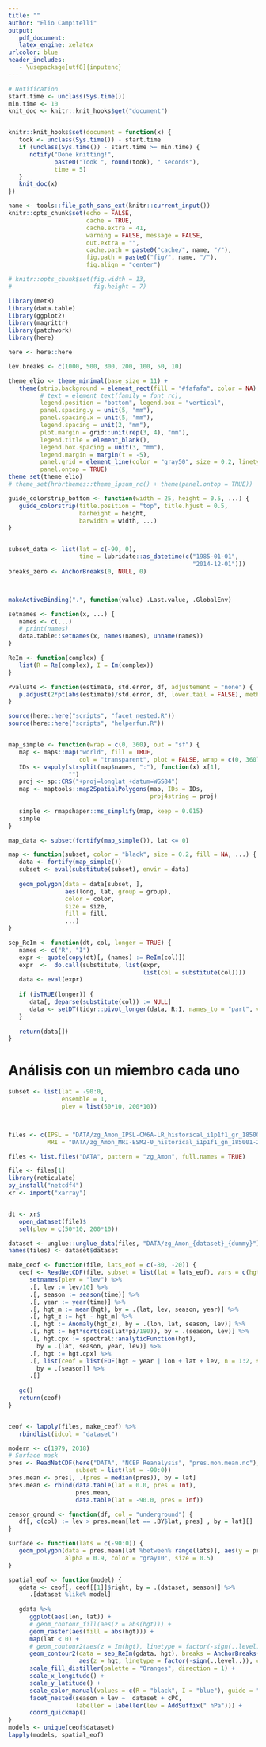 ```yaml
---
title: ""
author: "Elio Campitelli"
output: 
   pdf_document:
   latex_engine: xelatex
urlcolor: blue
header_includes:
   - \usepackage[utf8]{inputenc}
---
```


```r
# Notification
start.time <- unclass(Sys.time())
min.time <- 10
knit_doc <- knitr::knit_hooks$get("document")


knitr::knit_hooks$set(document = function(x) {
   took <- unclass(Sys.time()) - start.time
   if (unclass(Sys.time()) - start.time >= min.time) {
      notify("Done knitting!", 
             paste0("Took ", round(took), " seconds"),
             time = 5)
   }  
   knit_doc(x)
})

name <- tools::file_path_sans_ext(knitr::current_input())
knitr::opts_chunk$set(echo = FALSE,
                      cache = TRUE,
                      cache.extra = 41, 
                      warning = FALSE, message = FALSE,
                      out.extra = "",
                      cache.path = paste0("cache/", name, "/"),
                      fig.path = paste0("fig/", name, "/"),
                      fig.align = "center")

# knitr::opts_chunk$set(fig.width = 13, 
#                       fig.height = 7)

library(metR)
library(data.table)
library(ggplot2)
library(magrittr)
library(patchwork)
library(here)

here <- here::here

lev.breaks <- c(1000, 500, 300, 200, 100, 50, 10)

theme_elio <- theme_minimal(base_size = 11) +
   theme(strip.background = element_rect(fill = "#fafafa", color = NA),
         # text = element_text(family = font_rc),
         legend.position = "bottom", legend.box = "vertical",
         panel.spacing.y = unit(5, "mm"),
         panel.spacing.x = unit(5, "mm"),
         legend.spacing = unit(2, "mm"),
         plot.margin = grid::unit(rep(3, 4), "mm"),
         legend.title = element_blank(),
         legend.box.spacing = unit(3, "mm"),
         legend.margin = margin(t = -5),
         panel.grid = element_line(color = "gray50", size = 0.2, linetype = 3),
         panel.ontop = TRUE)
theme_set(theme_elio)
# theme_set(hrbrthemes::theme_ipsum_rc() + theme(panel.ontop = TRUE))

guide_colorstrip_bottom <- function(width = 25, height = 0.5, ...) {
   guide_colorstrip(title.position = "top", title.hjust = 0.5,
                    barheight = height,
                    barwidth = width, ...)
}


subset_data <- list(lat = c(-90, 0), 
                    time = lubridate::as_datetime(c("1985-01-01",
                                                    "2014-12-01")))
breaks_zero <- AnchorBreaks(0, NULL, 0)



makeActiveBinding(".", function(value) .Last.value, .GlobalEnv)

setnames <- function(x, ...) {
   names <- c(...)
   # print(names)
   data.table::setnames(x, names(names), unname(names))
}

ReIm <- function(complex) {
   list(R = Re(complex), I = Im(complex))
}

Pvaluate <- function(estimate, std.error, df, adjustement = "none") {
   p.adjust(2*pt(abs(estimate)/std.error, df, lower.tail = FALSE), method = "fdr")
}

source(here::here("scripts", "facet_nested.R"))
source(here::here("scripts", "helperfun.R"))


map_simple <- function(wrap = c(0, 360), out = "sf") {
   map <- maps::map("world", fill = TRUE, 
                    col = "transparent", plot = FALSE, wrap = c(0, 360))
   IDs <- vapply(strsplit(map$names, ":"), function(x) x[1], 
                 "")
   proj <- sp::CRS("+proj=longlat +datum=WGS84")
   map <- maptools::map2SpatialPolygons(map, IDs = IDs, 
                                        proj4string = proj)
   
   simple <- rmapshaper::ms_simplify(map, keep = 0.015)
   simple
}

map_data <- subset(fortify(map_simple()), lat <= 0)

map <- function(subset, color = "black", size = 0.2, fill = NA, ...) {
   data <- fortify(map_simple())
   subset <- eval(substitute(subset), envir = data)
   
   geom_polygon(data = data[subset, ], 
                aes(long, lat, group = group), 
                color = color, 
                size = size, 
                fill = fill,
                ...)
}

sep_ReIm <- function(dt, col, longer = TRUE) {
   names <- c("R", "I")
   expr <- quote(copy(dt)[, (names) := ReIm(col)])
   expr  <-  do.call(substitute, list(expr, 
                                      list(col = substitute(col))))
   data <- eval(expr)
   
   if (isTRUE(longer)) {
      data[, deparse(substitute(col)) := NULL]
      data <- setDT(tidyr::pivot_longer(data, R:I, names_to = "part", values_to = deparse(substitute(col))))
   }
   
   return(data[])
}

```

# Análisis con un miembro cada uno 

```r
subset <- list(lat = -90:0, 
               ensemble = 1,
               plev = list(50*10, 200*10))



files <- c(IPSL = "DATA/zg_Amon_IPSL-CM6A-LR_historical_i1p1f1_gr_185001-201412.nc4", 
           MRI = "DATA/zg_Amon_MRI-ESM2-0_historical_i1p1f1_gn_185001-201412.nc4")

files <- list.files("DATA", pattern = "zg_Amon", full.names = TRUE)

file <- files[1]
library(reticulate)
py_install("netcdf4")
xr <- import("xarray")


dt <- xr$
   open_dataset(file)$
   sel(plev = c(50*10, 200*10))

```


```r

dataset <- unglue::unglue_data(files, "DATA/zg_Amon_{dataset}_{dummy}")
names(files) <- dataset$dataset

make_ceof <- function(file, lats_eof = c(-80, -20)) {
   ceof <- ReadNetCDF(file, subset = list(lat = lats_eof), vars = c(hgt = "zg")) %>% 
      setnames(plev = "lev") %>% 
      .[, lev := lev/10] %>% 
      .[, season := season(time)] %>% 
      .[, year := year(time)] %>% 
      .[, hgt_m := mean(hgt), by = .(lat, lev, season, year)] %>% 
      .[, hgt_z := hgt - hgt_m] %>% 
      .[, hgt := Anomaly(hgt_z), by = .(lon, lat, season, lev)] %>% 
      .[, hgt := hgt*sqrt(cos(lat*pi/180)), by = .(season, lev)] %>%
      .[, hgt.cpx := spectral::analyticFunction(hgt),
        by = .(lat, season, year, lev)] %>% 
      .[, hgt := hgt.cpx] %>%
      .[, list(ceof = list(EOF(hgt ~ year | lon + lat + lev, n = 1:2, suffix = "cPC"))),
        by = .(season)] %>% 
      .[]
   
   gc()
   return(ceof)
}


ceof <- lapply(files, make_ceof) %>% 
   rbindlist(idcol = "dataset")

modern <- c(1979, 2018)
# Surface mask
pres <- ReadNetCDF(here("DATA", "NCEP Reanalysis", "pres.mon.mean.nc"), 
                   subset = list(lat = -90:0))
pres.mean <- pres[, .(pres = median(pres)), by = lat]
pres.mean <- rbind(data.table(lat = 0.0, pres = Inf), 
                   pres.mean, 
                   data.table(lat = -90.0, pres = Inf))

censor_ground <- function(df, col = "underground") {
   df[, c(col) := lev > pres.mean[lat == .BY$lat, pres] , by = lat][]
}

surface <- function(lats = c(-90:0)) {
   geom_polygon(data = pres.mean[lat %between% range(lats)], aes(y = pres), fill = "white", 
                alpha = 0.9, color = "gray10", size = 0.5)
}
```


```r
spatial_eof <- function(model) {
   gdata <- ceof[, ceof[[1]]$right, by = .(dataset, season)] %>% 
      .[dataset %like% model] 
   
   gdata %>%    
      ggplot(aes(lon, lat)) +
      # geom_contour_fill(aes(z = abs(hgt))) +
      geom_raster(aes(fill = abs(hgt))) +
      map(lat < 0) +
      # geom_contour2(aes(z = Im(hgt), linetype = factor(-sign(..level..))), size = 0.2) +
      geom_contour2(data = sep_ReIm(gdata, hgt), breaks = AnchorBreaks(0, exclude = 0),
                    aes(z = hgt, linetype = factor(-sign(..level..)), color = part), size = 0.2) +
      scale_fill_distiller(palette = "Oranges", direction = 1) +
      scale_x_longitude() +
      scale_y_latitude() +
      scale_color_manual(values = c(R = "black", I = "blue"), guide = "none") +
      facet_nested(season + lev ~  dataset + cPC,
                   labeller = labeller(lev = AddSuffix(" hPa"))) +
      coord_quickmap()   
}
models <- unique(ceof$dataset)
lapply(models, spatial_eof)
```